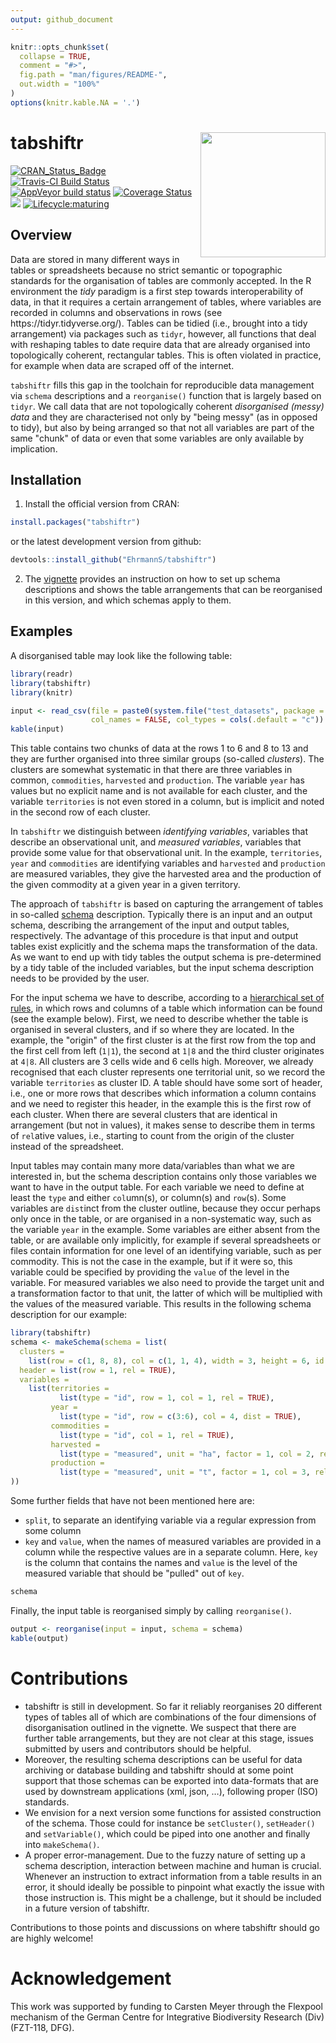 ```yaml
---
output: github_document
---
```


<!-- README.md is generated from README.Rmd. Please edit that file -->

```r
knitr::opts_chunk$set(
  collapse = TRUE,
  comment = "#>",
  fig.path = "man/figures/README-",
  out.width = "100%"
)
options(knitr.kable.NA = '.')
```

# tabshiftr <a href='https://ehrmanns.github.io/tabshiftr/'><img src='man/figures/logo.svg' align="right" height="200" /></a>

[![CRAN\_Status\_Badge](http://www.r-pkg.org/badges/version/tabshiftr)](https://cran.r-project.org/package=tabshiftr)
[![Travis-CI Build Status](https://travis-ci.org/EhrmannS/tabshiftr.svg?branch=master)](https://travis-ci.org/EhrmannS/tabshiftr)
[![AppVeyor build status](https://ci.appveyor.com/api/projects/status/github/EhrmannS/tabshiftr?branch=master&svg=true)](https://ci.appveyor.com/project/EhrmannS/tabshiftr)
[![Coverage Status](https://img.shields.io/codecov/c/github/EhrmannS/tabshiftr/master.svg)](https://codecov.io/github/EhrmannS/tabshiftr?branch=master)
[![](http://cranlogs.r-pkg.org/badges/grand-total/tabshiftr)](https://cran.r-project.org/package=tabshiftr)
[![Lifecycle:maturing](https://img.shields.io/badge/lifecycle-maturing-blue.svg)](https://www.tidyverse.org/lifecycle/#maturing)

## Overview

Data are stored in many different ways in tables or spreadsheets because no strict semantic or topographic standards for the organisation of tables are commonly accepted.
In the R environment the *tidy* paradigm is a first step towards interoperability of data, in that it requires a certain arrangement of tables, where variables are recorded in columns and observations in rows (see https://tidyr.tidyverse.org/).
Tables can be tidied (i.e., brought into a tidy arrangement) via packages such as `tidyr`, however, all functions that deal with reshaping tables to date require data that are already organised into topologically coherent, rectangular tables.
This is often violated in practice, for example when data are scraped off of the internet.

`tabshiftr` fills this gap in the toolchain for reproducible data management via `schema` descriptions and a `reorganise()` function that is largely based on `tidyr`.
We call data that are not topologically coherent *disorganised (messy) data* and they are characterised not only by \"being messy\" (as in opposed to tidy), but also by being arranged so that not all variables are part of the same \"chunk\" of data or even that some variables are only available by implication.

## Installation

1) Install the official version from CRAN:

```r
install.packages("tabshiftr")
```

or the latest development version from github:

```r
devtools::install_github("EhrmannS/tabshiftr")
```

2) The [vignette](https://ehrmanns.github.io/tabshiftr/articles/tabshiftr.html) provides an instruction on how to set up schema descriptions and shows the table arrangements that can be reorganised in this version, and which schemas apply to them.


## Examples

A disorganised table may look like the following table:

```r
library(readr)
library(tabshiftr)
library(knitr)

input <- read_csv(file = paste0(system.file("test_datasets", package = "tabshiftr"), "/table_mismatch_3.csv"),
                  col_names = FALSE, col_types = cols(.default = "c"))
kable(input)
```

This table contains two chunks of data at the rows 1 to 6 and 8 to 13 and they are further organised into three similar groups (so-called *clusters*).
The clusters are somewhat systematic in that there are three variables in common, `commodities`, `harvested` and `production`.
The variable `year` has values but no explicit name and is not available for each cluster, and the variable `territories` is not even stored in a column, but is implicit and noted in the second row of each cluster.

In `tabshiftr` we distinguish between *identifying variables*, variables that describe an observational unit, and *measured variables*, variables that provide some value for that observational unit.
In the example,  `territories`, `year` and `commodities` are identifying variables and `harvested` and `production` are measured variables, they give the harvested area and the production of the given commodity at a given year in a given territory.

The approach of `tabshiftr` is based on capturing the arrangement of tables in so-called  [schema](https://en.wikipedia.org/wiki/Database_schema) description.
Typically there is an input and an output schema, describing the arrangement of the input and output tables, respectively.
The advantage of this procedure is that input and output tables exist explicitly and the schema maps the transformation of the data.
As we want to end up with tidy tables the output schema is pre-determined by a tidy table of the included variables, but the input schema description needs to be provided by the user.

For the input schema we have to describe, according to a [hierarchical set of rules](https://ehrmanns.github.io/tabshiftr/articles/tabshiftr.html#setting-up-schema-descriptions), in which rows and columns of a table which information can be found (see the example below).
First, we need to describe whether the table is organised in several clusters, and if so where they are located.
In the example, the \"origin\" of the first cluster is at the first row from the top and the first cell from left (`1|1`), the second at `1|8` and the third cluster originates at `4|8`.
All clusters are 3 cells wide and 6 cells high.
Moreover, we already recognised that each cluster represents one territorial unit, so we record the variable `territories` as cluster ID.
A table should have some sort of header, i.e., one or more rows that describes which information a column contains and we need to register this header, in the example this is the first row of each cluster.
When there are several clusters that are identical in arrangement (but not in values), it makes sense to describe them in terms of `rel`ative values, i.e., starting to count from the origin of the cluster instead of the spreadsheet.

Input tables may contain many more data/variables than what we are interested in, but the schema description contains only those variables we want to have in the output table.
For each variable we need to define at least the `type` and either `col`umn(s), or column(s) and `row`(s).
Some variables are `dist`inct from the cluster outline, because they occur perhaps only once in the table, or are organised in a non-systematic way, such as the variable `year` in the example.
Some variables are either absent from the table, or are available only implicitly, for example if several spreadsheets or files contain information for one level of an identifying variable, such as per commodity.
This is not the case in the example, but if it were so, this variable could be specified by providing the `value` of the level in the variable.
For measured variables we also need to provide the target unit and a transformation factor to that unit, the latter of which will be multiplied with the values of the measured variable.
This results in the following schema description for our example:

```r
library(tabshiftr)
schema <- makeSchema(schema = list(
  clusters =
    list(row = c(1, 8, 8), col = c(1, 1, 4), width = 3, height = 6, id = "territories"),
  header = list(row = 1, rel = TRUE),
  variables =
    list(territories =
           list(type = "id", row = 1, col = 1, rel = TRUE),
         year =
           list(type = "id", row = c(3:6), col = 4, dist = TRUE),
         commodities =
           list(type = "id", col = 1, rel = TRUE),
         harvested =
           list(type = "measured", unit = "ha", factor = 1, col = 2, rel = TRUE),
         production =
           list(type = "measured", unit = "t", factor = 1, col = 3, rel = TRUE))
))
```

Some further fields that have not been mentioned here are:

* `split`, to separate an identifying variable via a regular expression from some column
* `key` and `value`, when the names of measured variables are provided in a column while the respective values are in a separate column. Here, `key` is the column that contains the names and `value` is the level of the measured variable that should be \"pulled\" out of `key`.

```r
schema
```

Finally, the input table is reorganised simply by calling `reorganise()`.

```r
output <- reorganise(input = input, schema = schema)
kable(output)
```

# Contributions

* tabshiftr is still in development. So far it reliably reorganises 20 different types of tables all of which are combinations of the four dimensions of disorganisation outlined in the vignette.
We suspect that there are further table arrangements, but they are not clear at this stage, issues submitted by users and contributors should be helpful.
* Moreover, the resulting schema descriptions can be useful for data archiving or database building and tabshiftr should at some point support that those schemas can be exported into data-formats that are used by downstream applications (xml, json, ...), following proper (ISO) standards.
* We envision for a next version some functions for assisted construction of the schema. Those could for instance be `setCluster()`, `setHeader()` and `setVariable()`, which could be piped into one another and finally into `makeSchema()`.
* A proper error-management. Due to the fuzzy nature of setting up a schema description, interaction between machine and human is crucial. Whenever an instruction to extract information from a table results in an error, it should ideally be possible to pinpoint what exactly the issue with those instruction is. This might be a challenge, but it should be included in a future version of tabshiftr.

Contributions to those points and discussions on where tabshiftr should go are highly welcome!

# Acknowledgement

This work was supported by funding to Carsten Meyer through the Flexpool mechanism of the German Centre for Integrative Biodiversity Research (Div) (FZT-118, DFG).
